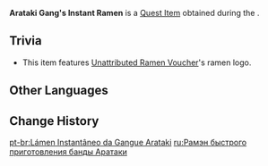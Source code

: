 {{Item Infobox
|id           = 120744
|image        = Item Arataki Gang's Instant Ramen.png
|type         = Quest Items
|group        = Event Items
|memento      = Yes
|description  = A gift from [[Kuki Shinobu]] after helping the [[Arataki Itto|Bona-Fide Beetle Battle King]] power up and find new ways in Beetle Battle in Arataki Blazing Armor Beetle Battle Boot Camp. <br>Dried ramen blocks are placed in a sturdy yet light box, with sealed condiments, exceptionally rigid utensils, and a bowl. Put the ramen and the condiments in the bowl, then pour in hot water to quickly make a bowl of ramen that doesn't taste too bad at all. Convenient, isn't it? <br>But according to the letter that Kuki Shinobu left in the box, neither she nor Arataki Itto got to eat this during their journey on the water to [[Liyue]], because they only brought cookies and pickles. During their stay in Liyue, Kuki Shinobu was inspired by the wheaten foods there, and created this instant ramen so that [[Traveler|Oni King's Right Hand]] and [[Paimon|Skycleaving White-Iron Lavender Melon]] could fight off their hunger during their travels...
|event        = Arataki Blazing Armor Beetle Battle Boot Camp
|source1      = [[Provisionally Perpetual Beetle Battle!]]
}}
'''Arataki Gang's Instant Ramen''' is a [[Quest Item]] obtained during the {{Quest|Provisionally Perpetual Beetle Battle!}}.

==Trivia==
* This item features [[Unattributed Ramen Voucher]]'s ramen logo.

==Other Languages==
{{Other Languages|default_hidden=1
|en      = Arataki Gang's Instant Ramen
|zhs     = 荒泷派的便携拉面
|zhs_rm  = Huānglóng-pài de Biànxié Lāmiàn
|zht     = 荒瀧派的攜帶式拉麵
|zht_rm  = Huānglóng-pài de Xīdài-shì Lāmiàn
|ja      = 荒瀧派の即席ラーメン
|ja_rm   = Arataki-ha no Sokuseki Raamen
|ko      = 아라타키파의 즉석 라멘
|ko_rm   = 
|es      = Ramen instantáneo de la Banda de Arataki
|fr      = Nouilles instantanées du gang Arataki
|ru      = Рамэн быстрого приготовления банды Аратаки
|th      = ราเมนแบบพกพาของแก๊ง Arataki
|th_rm   = 
|vi      = Ramen Ăn Liền Của Bang Arataki
|de      = Fertig-Ramen der Arataki-Bande
|id      = Ramen Instan Geng Arataki
|pt      = Lámen Instantâneo da Gangue Arataki
|tr      = Arataki Çetesi Hazır Rameni
|it      = Ramen istantaneo della Banda di Arataki
}}

==Change History==
{{Change History|4.3}}

[[pt-br:Lámen Instantâneo da Gangue Arataki]]
[[ru:Рамэн быстрого приготовления банды Аратаки]]